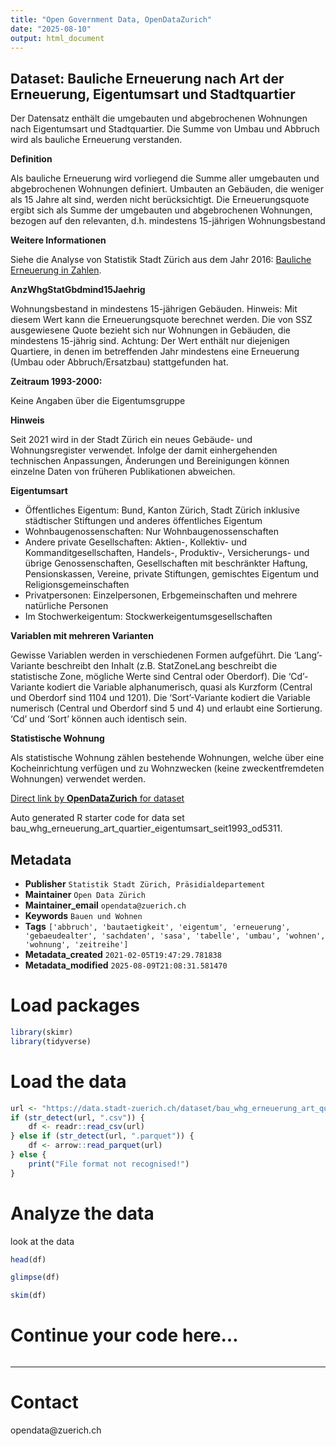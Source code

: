 ```yaml
---
title: "Open Government Data, OpenDataZurich"
date: "2025-08-10"
output: html_document
---
```


## Dataset: Bauliche Erneuerung nach Art der Erneuerung, Eigentumsart und Stadtquartier

Der Datensatz enthält die umgebauten und abgebrochenen Wohnungen nach Eigentumsart und Stadtquartier. Die Summe von Umbau und Abbruch wird als bauliche Erneuerung verstanden.

**Definition**


Als bauliche Erneuerung wird vorliegend die Summe aller umgebauten und abgebrochenen Wohnungen definiert. Umbauten an Gebäuden, die weniger als 15 Jahre alt sind, werden nicht berücksichtigt. Die Erneuerungsquote ergibt sich als Summe der umgebauten und abgebrochenen Wohnungen, bezogen auf den relevanten, d.h. mindestens 15-jährigen Wohnungsbestand


[]()

**Weitere Informationen**


Siehe die Analyse von Statistik Stadt Zürich aus dem Jahr 2016: [Bauliche Erneuerung in Zahlen](https://www.stadt-zuerich.ch/de/politik-und-verwaltung/statistik-und-daten/publikationen-und-dienstleistungen/publikationen/analysen/A_001_2016.html).


[]()

**AnzWhgStatGbdmind15Jaehrig**


Wohnungsbestand in mindestens 15-jährigen Gebäuden. Hinweis: Mit diesem Wert kann die Erneuerungsquote berechnet werden. Die von SSZ ausgewiesene Quote bezieht sich nur Wohnungen in Gebäuden, die mindestens 15-jährig sind. Achtung: Der Wert enthält nur diejenigen Quartiere, in denen im betreffenden Jahr mindestens eine Erneuerung (Umbau oder Abbruch/Ersatzbau) stattgefunden hat.


[]()

**Zeitraum 1993-2000:**

Keine Angaben über die Eigentumsgruppe

[]()

**Hinweis**

Seit 2021 wird in der Stadt Zürich ein neues Gebäude- und Wohnungsregister verwendet. Infolge der damit einhergehenden technischen Anpassungen, Änderungen und Bereinigungen können einzelne Daten von früheren Publikationen abweichen.

[]()

**Eigentumsart**


- Öffentliches Eigentum: Bund, Kanton Zürich, Stadt Zürich inklusive städtischer Stiftungen und anderes öffentliches Eigentum
- Wohnbaugenossenschaften: Nur Wohnbaugenossenschaften
- Andere private Gesellschaften: Aktien-, Kollektiv- und Kommanditgesellschaften, Handels-, Produktiv-, Versicherungs- und übrige Genossenschaften, Gesellschaften mit beschränkter Haftung, Pensionskassen, Vereine, private Stiftungen, gemischtes Eigentum und Religionsgemeinschaften
- Privatpersonen: Einzelpersonen, Erbgemeinschaften und mehrere natürliche Personen
- Im Stochwerkeigentum: Stockwerkeigentumsgesellschaften


[]()

**Variablen mit mehreren Varianten**


Gewisse Variablen werden in verschiedenen Formen aufgeführt. Die 'Lang'-Variante beschreibt den Inhalt (z.B. StatZoneLang beschreibt die statistische Zone, mögliche Werte sind Central oder Oberdorf). Die 'Cd'-Variante kodiert die Variable alphanumerisch, quasi als Kurzform (Central und Oberdorf sind 1104 und 1201). Die 'Sort'-Variante kodiert die Variable numerisch (Central und Oberdorf sind 5 und 4) und erlaubt eine Sortierung. 'Cd' und 'Sort' können auch identisch sein.


[]()

**Statistische Wohnung**


Als statistische Wohnung zählen bestehende Wohnungen, welche über eine Kocheinrichtung verfügen und zu Wohnzwecken (keine zweckentfremdeten Wohnungen) verwendet werden.


[]()



[Direct link by **OpenDataZurich** for dataset](https://data.stadt-zuerich.ch/dataset/bau_whg_erneuerung_art_quartier_eigentumsart_seit1993_od5311)

Auto generated R starter code for data set bau_whg_erneuerung_art_quartier_eigentumsart_seit1993_od5311.

## Metadata

- **Publisher** `Statistik Stadt Zürich, Präsidialdepartement`
- **Maintainer** `Open Data Zürich`
- **Maintainer_email** `opendata@zuerich.ch`
- **Keywords** `Bauen und Wohnen`
- **Tags** `['abbruch', 'bautaetigkeit', 'eigentum', 'erneuerung', 'gebaeudealter', 'sachdaten', 'sasa', 'tabelle', 'umbau', 'wohnen', 'wohnung', 'zeitreihe']`
- **Metadata_created** `2021-02-05T19:47:29.781838`
- **Metadata_modified** `2025-08-09T21:08:31.581470`


# Load packages

```r
library(skimr)
library(tidyverse)
```

# Load the data

```r
url <- "https://data.stadt-zuerich.ch/dataset/bau_whg_erneuerung_art_quartier_eigentumsart_seit1993_od5311/download/BAU531OD5311.csv"
if (str_detect(url, ".csv")) {
    df <- readr::read_csv(url)
} else if (str_detect(url, ".parquet")) {
    df <- arrow::read_parquet(url)
} else {
    print("File format not recognised!")
}
```

# Analyze the data

look at the data
```r
head(df)
```

```r
glimpse(df)
```

```r
skim(df)
```

# Continue your code here...

```r

```

------------------------------------------------------------------------

# Contact

opendata@zuerich.ch
